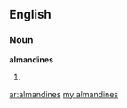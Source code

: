 ==English==

===Noun===
'''almandines'''

# {{plural of|[[almandine]]}}

[[ar:almandines]]
[[my:almandines]]
